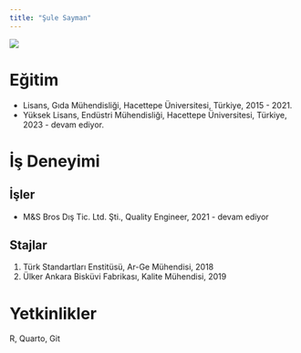 ```yaml
---
title: "Şule Sayman"
---
```


![](/assets/images/vesikalik.jpeg){fig-align="center"}

# Eğitim

-   Lisans, Gıda Mühendisliği, Hacettepe Üniversitesi, Türkiye, 2015 - 2021.
-   Yüksek Lisans, Endüstri Mühendisliği, Hacettepe Üniversitesi, Türkiye, 2023 - devam ediyor.

# İş Deneyimi

## İşler

-   M&S Bros Dış Tic. Ltd. Şti., Quality Engineer, 2021 - devam ediyor

## Stajlar

1.  Türk Standartları Enstitüsü, Ar-Ge Mühendisi, 2018
2.  Ülker Ankara Bisküvi Fabrikası, Kalite Mühendisi, 2019

# Yetkinlikler

R, Quarto, Git
